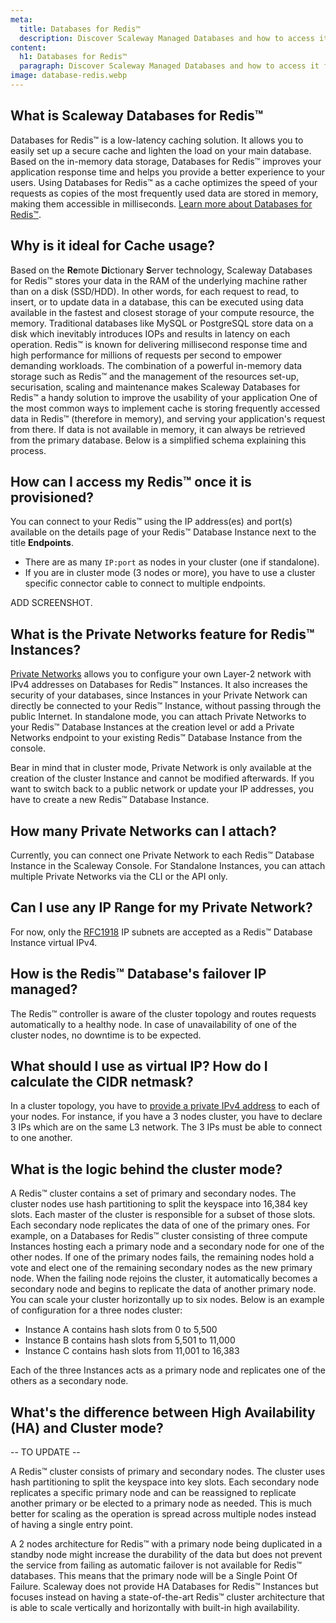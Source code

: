 ```yaml
---
meta:
  title: Databases for Redis™
  description: Discover Scaleway Managed Databases and how to access it for Redis™.
content:
  h1: Databases for Redis™
  paragraph: Discover Scaleway Managed Databases and how to access it for Redis™.
image: database-redis.webp
---
```


## What is Scaleway Databases for Redis™

Databases for Redis™ is a low-latency caching solution. It allows you to easily set up a secure cache and lighten the load on your main database. Based on the in-memory data storage, Databases for Redis™ improves your application response time and helps you provide a better experience to your users. 
Using Databases for Redis™ as a cache optimizes the speed of your requests as copies of the most frequently used data are stored in memory, making them accessible in milliseconds. [Learn more about Databases for Redis™](ADD_LINK_HERE).

## Why is it ideal for Cache usage?

Based on the **Re**mote **Di**ctionary **S**erver technology, Scaleway Databases for Redis™ stores your data in the RAM of the underlying machine rather than on a disk (SSD/HDD). In other words, for each request to read, to insert, or to update data in a database, this can be executed using data available in the fastest and closest storage of your compute resource, the memory.
Traditional databases like MySQL or PostgreSQL store data on a disk which inevitably introduces IOPs and results in latency on each operation. Redis™ is known for delivering millisecond response time and high performance for millions of requests per second to empower demanding workloads. 
The combination of a powerful in-memory data storage such as Redis™ and the management of the resources set-up, securisation, scaling and maintenance makes Scaleway Databases for Redis™ a handy solution to improve the usability of your application 
One of the most common ways to implement cache is storing frequently accessed data in Redis™ (therefore in memory), and serving your application's request from there. If data is not available in memory, it can always be retrieved from the primary database. Below is a simplified schema explaining this process. 

## How can I access my Redis™ once it is provisioned?

You can connect to your Redis™  using the IP address(es) and port(s) available on the details page of your Redis™ Database Instance next to the title **Endpoints**.
- There are as many `IP:port` as nodes in your cluster (one if standalone).
- If you are in cluster mode (3 nodes or more), you have to use a cluster specific connector cable to connect to multiple endpoints.

ADD SCREENSHOT.

## What is the Private Networks feature for Redis™ Instances?

[Private Networks](https://www.scaleway.com/en/docs/network/vpc/quickstart/) allows you to configure your own Layer-2 network with IPv4 addresses on Databases for Redis™ Instances. 
It also increases the security of your databases, since Instances in your Private Network can directly be connected to your Redis™ Instance, without passing through the public Internet.
In standalone mode, you can attach Private Networks to your Redis™ Database Instances at the creation level or add a Private Networks endpoint to your existing Redis™ Database Instance from the console.

<Message type="note">

Bear in mind that in cluster mode, Private Network is only available at the creation of the cluster Instance and cannot be modified afterwards. If you want to switch back to a public network or update your IP addresses, you have to create a new Redis™ Database Instance. 

</Message>

## How many Private Networks can I attach?
 
Currently, you can connect one Private Network to each Redis™ Database Instance in the Scaleway Console. For Standalone Instances, you can attach multiple Private Networks via the CLI or the API only.

## Can I use any IP Range for my Private Network?
 
For now, only the [RFC1918](https://datatracker.ietf.org/doc/html/rfc1918) IP subnets are accepted as a Redis™ Database Instance virtual IPv4.

## How is the Redis™ Database's failover IP managed?

The Redis™ controller is aware of the cluster topology and routes requests automatically to a healthy node. In case of unavailability of one of the cluster nodes, no downtime is to be expected.

## What should I use as virtual IP? How do I calculate the CIDR netmask?
In a cluster topology, you have to [provide a private IPv4 address](https://www.scaleway.com/en/docs/faq/databases-for-postgresql-and-mysql/#what-should-i-use-as-virtual-ip-how-do-i-calculate-the-cidr-netmask) to each of your nodes. For instance, if you have a 3 nodes cluster, you have to declare 3 IPs which are on the same L3 network. The 3 IPs must be able to connect to one another.

## What is the logic behind the cluster mode?

A Redis™ cluster contains a set of primary and secondary nodes. The cluster nodes use hash partitioning to split the keyspace into 16,384 key slots. Each master of the cluster is responsible for a subset of those slots. Each secondary node replicates the data of one of the primary ones. For example, on a Databases for Redis™ cluster consisting of three compute Instances hosting each a primary node and a secondary node for one of the other nodes. If one of the primary nodes fails, the remaining nodes hold a vote and elect one of the remaining secondary nodes as the new primary node. When the failing node rejoins the cluster, it automatically becomes a secondary node and begins to replicate the data of another primary node. 
You can scale your cluster horizontally up to six nodes. Below is an example of configuration for a three nodes cluster:
* Instance A contains hash slots from 0 to 5,500
* Instance B contains hash slots from 5,501 to 11,000
* Instance C contains hash slots from 11,001 to 16,383

Each of the three Instances acts as a primary node and replicates one of the others as a secondary node.

## What's the difference between High Availability (HA) and Cluster mode?

-- TO UPDATE -- 

A Redis™ cluster consists of primary and secondary nodes. The cluster uses hash partitioning to split the keyspace into key slots. Each secondary node replicates a specific primary node and can be reassigned to replicate another primary or be elected to a primary node as needed. This is much better for scaling as the operation is spread across multiple nodes instead of having a single entry point.

A 2 nodes architecture for Redis™ with a primary node being duplicated in a standby node might increase the durability of the data but does not prevent the service from failing as automatic failover is not available for Redis™ databases. This means that the primary node will be a Single Point Of Failure. Scaleway does not provide HA Databases for Redis™ Instances but focuses instead on having a state-of-the-art Redis™ cluster architecture that is able to scale vertically and horizontally with built-in high availability. 
 
